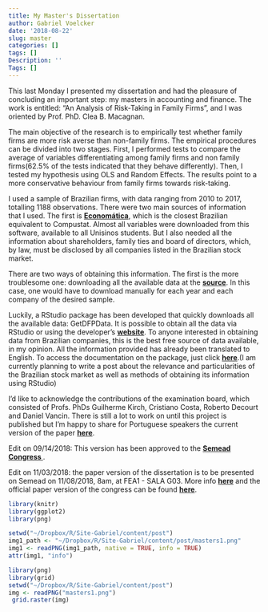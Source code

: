```yaml
---
title: My Master's Dissertation
author: Gabriel Voelcker
date: '2018-08-22'
slug: master
categories: []
tags: []
Description: ''
Tags: []
---
```


This last Monday I presented my dissertation and had the pleasure of concluding an important step: my masters in accounting and finance. The work is entitled: "An Analysis of Risk-Taking in Family Firms", and I was oriented by Prof. PhD. Clea B. Macagnan. 

The main objective of the research is to empirically test whether family firms are more risk averse than non-family firms. The empirical procedures can be divided into two stages. First, I performed tests to compare the average of variables differentiating among family firms and non family firms(62.5% of the tests indicated that they behave differently). Then, I tested my hypothesis using OLS and Random Effects. The results point to a more conservative behaviour from family firms towards risk-taking.

I used a sample of Brazilian firms, with data ranging from 2010 to 2017, totalling 1188 observations. There were two main sources of information that I used. The first is [**Economática**](https://economatica.com/), which is the closest Brazilian equivalent to Compustat. Almost all variables were downloaded from this software, available to all Unisinos students. But I also needed all the information about shareholders, family ties and board of directors, which, by law, must be disclosed by all companies listed in the Brazilian stock market. 

There are two ways of obtaining this information. The first is the more troublesome one: downloading all the available data at the [**source**](https://cvmweb.cvm.gov.br/SWB/Sistemas/SCW/CPublica/CiaAb/FormBuscaCiaAb.aspx?TipoConsult=c). In this case, one would have to download manually for each year and each company of the desired sample.

Luckily, a RStudio package has been developed that quickly downloads all the available data: GetDFPData. It is possible to obtain all the data via RStudio or using the developer's [**website**](http://www.msperlin.com/shiny/GetDFPData/). To anyone interested in obtaining data from Brazilian companies, this is the best free source of data available, in my opinion. All the information provided has already been translated to English. To access the documentation on the package, just click [**here**](https://papers.ssrn.com/sol3/papers.cfm?abstract_id=3128252).(I am currently planning to write a post about the relevance and particularities of the Brazilian stock market as well as methods of obtaining its information using RStudio)

I'd like to acknowledge the contributions of the examination board, which consisted of Profs. PhDs Guilherme Kirch, Cristiano Costa, Roberto Decourt and Daniel Vancin. There is still a lot to work on until this project is published but I'm happy to share for Portuguese speakers the current version of the paper [**here**](https://gabrielvoelcker.netlify.com/FF_Semead.pdf).

Edit on 09/14/2018: This version has been approved to the [**Semead Congress **](http://semead.com.br/21/). 

Edit on 11/03/2018: the paper version of the dissertation is to be presented on Semead on 11/08/2018, 8am, at FEA1 - SALA G03. More info [**here**](http://semead.com.br/21/wp-content/uploads/sites/8/2018/11/Programacao_v7.pdf) and the official paper version of the congress can be found [**here**](http://login.semead.com.br/21semead/arquivos/1505.pdf).

```r
library(knitr)    
library(ggplot2)  
library(png)      
```

```r
setwd("~/Dropbox/R/Site-Gabriel/content/post")
img1_path <- "~/Dropbox/R/Site-Gabriel/content/post/masters1.png"
img1 <- readPNG(img1_path, native = TRUE, info = TRUE)
attr(img1, "info")
```


```r
library(png)
library(grid)
setwd("~/Dropbox/R/Site-Gabriel/content/post")
img <- readPNG("masters1.png")
 grid.raster(img)
```
